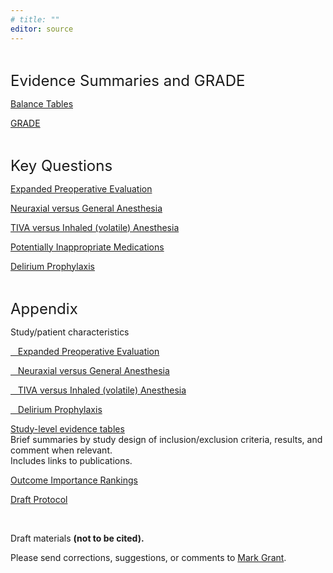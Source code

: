 ```yaml
---
# title: ""
editor: source
---
```


<!-- Google tag (gtag.js) -->
<script async src="https://www.googletagmanager.com/gtag/js?id=G-ZKMEBHKBYM"></script>
<script>
  window.dataLayer = window.dataLayer || [];
  function gtag(){dataLayer.push(arguments);}
  gtag('js', new Date());

  gtag('config', 'G-ZKMEBHKBYM');
</script>

<br/>

<font size = 5> Evidence Summaries and GRADE </font>

[Balance Tables](balance_tables.html)

[GRADE](soe_gt.html)

<br/>

<font size = 5> Key Questions </font>

[Expanded Preoperative Evaluation](kq1.html)

[Neuraxial versus General Anesthesia](kq3.html)  

[TIVA versus Inhaled (volatile) Anesthesia](kq4.html)

[Potentially Inappropriate Medications](kq5.html)

[Delirium Prophylaxis](kq6.html)

<br/>

<font size = 5> Appendix </font>

Study/patient characteristics 

[   Expanded Preoperative Evaluation](summary_kq1.html)

[   Neuraxial versus General Anesthesia](summary_kq3.html)

[   TIVA versus Inhaled (volatile) Anesthesia](summary_kq4.html)

[   Delirium Prophylaxis](summary_kq6.html)

[Study-level evidence tables](evidence_tables.html)  
Brief summaries by study design of inclusion/exclusion criteria, results, and comment when relevant.   
Includes links to publications. 

[Outcome Importance Rankings](outcome_rankings.html)

[Draft Protocol](protocol.html)

<br/>

Draft materials **(not to be cited).**

Please send corrections, suggestions, or comments to [Mark Grant](mailto:m.grant@asahq.org).
